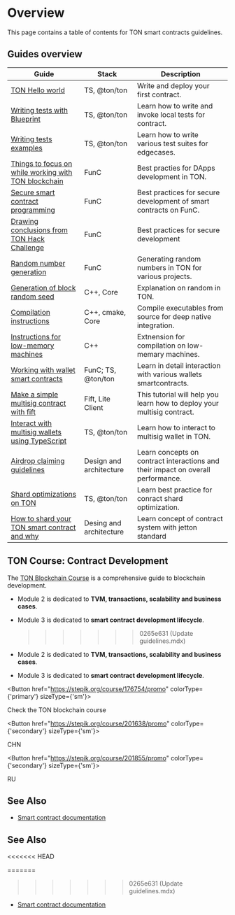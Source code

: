 
# Overview

This page contains a table of contents for TON smart contracts guidelines.

## Guides overview

| Guide                                                                                                                                                  | Stack                   | Description                                                                      |
| ------------------------------------------------------------------------------------------------------------------------------------------------------ | ----------------------- | -------------------------------------------------------------------------------- |
| [TON Hello world](https://tonhelloworld.com/01-wallet/)                                                                                                | TS, @ton/ton            | Write and deploy your first contract.                                            |
| [Writing tests with Blueprint](/v3/guidelines/smart-contracts/testing/overview/)                                                                       | TS, @ton/ton            | Learn how to write and invoke local tests for contract.                          |
| [Writing tests examples](/v3/guidelines/smart-contracts/testing/writing-test-examples/)                                                                | TS, @ton/ton            | Learn how to write various test suites for edgecases.                            |
| [Things to focus on while working with TON blockchain](/v3/guidelines/smart-contracts/security/things-to-focus/)                                       | FunC                    | Best practies for DApps development in TON.                                      |
| [Secure smart contract programming](/v3/guidelines/smart-contracts/security/secure-programming/)                                                       | FunC                    | Best practices for secure development of smart contracts on FunC.                |
| [Drawing conclusions from TON Hack Challenge](/v3/guidelines/smart-contracts/security/ton-hack-challenge-1/)                                           | FunC                    | Best practices for secure development                                            |
| [Random number generation](/v3/guidelines/smart-contracts/security/random-number-generation/)                                                          | FunC                    | Generating random numbers in TON for various projects.                           |
| [Generation of block random seed](/v3/guidelines/smart-contracts/security/random/)                                                                     | C++, Core               | Explanation on random in TON.                                                    |
| [Compilation instructions](/v3/guidelines/smart-contracts/howto/compile/compilation-instructions/)                                                     | C++, cmake, Core        | Compile executables from source for deep native integration.                     |
| [Instructions for low-memory machines](/v3/guidelines/smart-contracts/howto/compile/instructions-low-memory/)                                          | С++                     | Extnension for compilation on low-memary machines.                               |
| [Working with wallet smart contracts](/v3/guidelines/smart-contracts/howto/wallet/)                                                                    | FunC; TS, @ton/ton      | Learn in detail interaction with various wallets smartcontracts.                 |
| [Make a simple multisig contract with fift](/v3/guidelines/smart-contracts/howto/multisig/)                                                            | Fift, Lite Client       | This tutorial will help you learn how to deploy your multisig contract.          |
| [Interact with multisig wallets using TypeScript](/v3/guidelines/smart-contracts/howto/multisig-js)                                                    | TS, @ton/ton            | Learn how to interact to multisig wallet in TON.                                 |
| [Airdrop claiming guidelines](/v3/guidelines/smart-contracts/howto/airdrop-claim-best-practice/)                                                       | Design and architecture | Learn concepts on contract interactions and their impact on overall performance. |
| [Shard optimizations on TON](/v3/guidelines/smart-contracts/howto/shard-optimization/)                                                                 | TS, @ton/ton            | Learn best practice for conract shard optimization.                              |
| [How to shard your TON smart contract and why](https://blog.ton.org/how-to-shard-your-ton-smart-contract-and-why-studying-the-anatomy-of-tons-jettons) | Desing and architecture | Learn concept of contract system with jetton standard                            |

## TON Course: Contract Development

The [TON Blockchain Course](https://stepik.org/course/176754/) is a comprehensive guide to blockchain development.

- Module 2 is dedicated to **TVM, transactions, scalability and business cases**.
- Module 3 is dedicated to **smart contract development lifecycle**.

  > > > > > > > 0265e631 (Update guidelines.mdx)

- Module 2 is dedicated to **TVM, transactions, scalability and business cases**.
- Module 3 is dedicated to **smart contract development lifecycle**.

<Button href="https://stepik.org/course/176754/promo"
        colorType={'primary'} sizeType={'sm'}>

Check the TON blockchain course

</Button>

<Button href="https://stepik.org/course/201638/promo"
        colorType={'secondary'} sizeType={'sm'}>

CHN

</Button>

<Button href="https://stepik.org/course/201855/promo"
        colorType={'secondary'} sizeType={'sm'}>

RU

</Button>

## See Also

- [Smart contract documentation](/v3/documentation/smart-contracts/overview/)

## See Also

<<<<<<< HEAD

=======

> > > > > > > 0265e631 (Update guidelines.mdx)

- [Smart contract documentation](/v3/documentation/smart-contracts/overview/)
